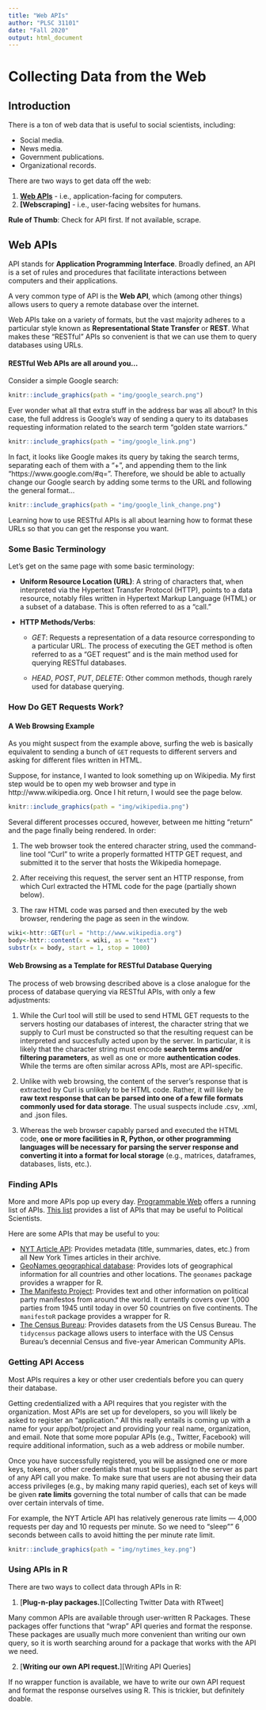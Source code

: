 ```yaml
---
title: "Web APIs"
author: "PLSC 31101"
date: "Fall 2020"
output: html_document
---
```



# Collecting Data from the Web

## Introduction

There is a ton of web data that is useful to social scientists, including:

* Social media.
* News media.
* Government publications.
* Organizational records.

There are two ways to get data off the web:

1. **[Web APIs]** - i.e., application-facing for computers.
2. **[Webscraping]** - i.e., user-facing websites for humans.

__Rule of Thumb__: Check for API first. If not available, scrape.

## Web APIs 

API stands for **Application Programming Interface**. Broadly defined, an API is a set of rules and procedures that facilitate interactions between computers and their applications.

A very common type of API is the __Web API__, which (among other things) allows users to query a remote database over the internet.

Web APIs take on a variety of formats, but the vast majority adheres to a particular style known as **Representational State Transfer** or **REST**. What makes these "RESTful" APIs so convenient is that we can use them to query databases using URLs. 

#### RESTful Web APIs are all around you... {-}

Consider a simple Google search:

```r
knitr::include_graphics(path = "img/google_search.png")
```

Ever wonder what all that extra stuff in the address bar was all about?  In this case, the full address is Google's way of sending a query to its databases requesting information related to the search term "golden state warriors." 

```r
knitr::include_graphics(path = "img/google_link.png")
```

In fact, it looks like Google makes its query by taking the search terms, separating each of them with a "+", and appending them to the link "https://www.google.com/#q=".  Therefore, we should be able to actually change our Google search by adding some terms to the URL and following the general format...  

```r
knitr::include_graphics(path = "img/google_link_change.png")
```

Learning how to use RESTful APIs is all about learning how to format these URLs so that you can get the response you want.

### Some Basic Terminology

Let's get on the same page with some basic terminology:

* **Uniform Resource Location (URL)**: A string of characters that, when interpreted via the Hypertext Transfer Protocol (HTTP), points to a data resource, notably files written in Hypertext Markup Language (HTML) or a subset of a database. This is often referred to as a "call."

* **HTTP Methods/Verbs**:

    + *GET*: Requests a representation of a data resource corresponding to a particular URL. The process of executing the GET method is often referred to as a "GET request" and is the main method used for querying RESTful databases.
    
    + *HEAD*, *POST*, *PUT*, *DELETE*: Other common methods, though rarely used for database querying.
    
### How Do GET Requests Work? 

#### A Web Browsing Example {-}

As you might suspect from the example above, surfing the web is basically equivalent to sending a bunch of `GET` requests to different servers and asking for different files written in HTML.

Suppose, for instance, I wanted to look something up on Wikipedia.  My first step would be to open my web browser and type in http://www.wikipedia.org. Once I hit return, I would see the page below.  

```r
knitr::include_graphics(path = "img/wikipedia.png")
```

Several different processes occured, however, between me hitting "return" and the page finally being rendered. In order:

1. The web browser took the entered character string, used the command-line tool "Curl" to write a properly formatted HTTP GET request, and submitted it to the server that hosts the Wikipedia homepage.

2. After receiving this request, the server sent an HTTP response, from which Curl extracted the HTML code for the page (partially shown below).

3. The raw HTML code was parsed and then executed by the web browser, rendering the page as seen in the window.

```r
wiki<-httr::GET(url = "http://www.wikipedia.org")
body<-httr::content(x = wiki, as = "text")
substr(x = body, start = 1, stop = 1000)
```

#### Web Browsing as a Template for RESTful Database Querying {-}

The process of web browsing described above is a close analogue for the process of database querying via RESTful APIs, with only a few adjustments:

1. While the Curl tool will still be used to send HTML GET requests to the servers hosting our databases of interest, the character string that we supply to Curl must be constructed so that the resulting request can be interpreted and succesfully acted upon by the server.  In particular, it is likely that the character string must encode **search terms and/or filtering parameters**, as well as one or more **authentication codes**.  While the terms are often similar across APIs, most are API-specific.

2. Unlike with web browsing, the content of the server's response that is extracted by Curl is unlikely to be HTML code.  Rather, it will likely be **raw text response that can be parsed into one of a few file formats commonly used for data storage**.  The usual suspects include .csv, .xml, and .json files.

3. Whereas the web browser capably parsed and executed the HTML code, **one or more facilities in R, Python, or other programming languages will be necessary for parsing the server response and converting it into a format for local storage** (e.g., matrices, dataframes, databases, lists, etc.).

### Finding APIs

More and more APIs pop up every day. [Programmable Web](https://www.programmableweb.com/apis/directory) offers a running list of APIs. [This list](https://ucsd.libguides.com/c.php?g=90743&p=3202435) provides a list of APIs that may be useful to Political Scientists.

Here are some APIs that may be useful to you:

- [NYT Article API](http://developer.nytimes.com/): Provides metadata (title, summaries, dates, etc.) from all New York Times articles in their archive.
- [GeoNames geographical database](https://www.geonames.org/): Provides lots of geographical information for all countries and other locations. The `geonames` package provides a wrapper for R.
- [The Manifesto Project](https://manifesto-project.wzb.eu/.): Provides text and other information on political party manifestos from around the world. It currently covers over 1,000 parties from 1945 until today in over 50 countries on five continents. The `manifestoR` package provides a wrapper for R.
- [The Census Bureau](https://www.census.gov/developers/): Provides datasets from the US Census Bureau. The `tidycensus` package allows users to interface with the US Census Bureau’s decennial Census and five-year American Community APIs.

### Getting API Access

Most APIs requires a key or other user credentials before you can query their database. 

Getting credentialized with a API requires that you register with the organization. Most APIs are set up for developers, so you will likely be asked to register an "application." All this really entails is coming up with a name for your app/bot/project and providing your real name, organization, and email.  Note that some more popular APIs (e.g., Twitter, Facebook) will require additional information, such as a web address or mobile number.

Once you have successfully registered, you will be assigned one or more keys, tokens, or other credentials that must be supplied to the server as part of any API call you make. To make sure that users are not abusing their data access privileges (e.g., by making many rapid queries), each set of keys will be given **rate limits** governing the total number of calls that can be made over certain intervals of time.  

For example, the NYT Article API has relatively generous rate limits --- 4,000 requests per day and 10 requests per minute. So we need to "sleep"" 6 seconds between calls to avoid hitting the per minute rate limit.


```r
knitr::include_graphics(path = "img/nytimes_key.png")
```

### Using APIs in R

There are two ways to collect data through APIs in R:

1. [**Plug-n-play packages.**][Collecting Twitter Data with RTweet]

Many common APIs are available through user-written R Packages. These packages offer functions that "wrap" API queries and format the response. These packages are usually much more convenient than writing our own query, so it is worth searching around for a package that works with the API we need.

2. [**Writing our own API request.**][Writing API Queries]

If no wrapper function is available, we have to write our own API request and format the response ourselves using R. This is trickier, but definitely doable.

